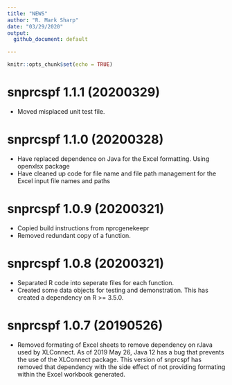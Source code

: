 ```yaml
---
title: "NEWS"
author: "R. Mark Sharp"
date: "03/29/2020"
output:
  github_document: default

---
```


  ```r
knitr::opts_chunk$set(echo = TRUE)
```
# snprcspf 1.1.1 (20200329)
-   Moved misplaced unit test file.
    
# snprcspf 1.1.0 (20200328)
-   Have replaced dependence on Java for the Excel formatting. Using openxlsx
    package
-   Have cleaned up code for file name and file path management for the Excel
    input file names and paths

# snprcspf 1.0.9 (20200321)
-   Copied build instructions from nprcgenekeepr
-   Removed redundant copy of a function.

# snprcspf 1.0.8 (20200321)
-   Separated R code into seperate files for each function.
-   Created some data objects for testing and demonstration. This has
    created a dependency on R >= 3.5.0.

# snprcspf 1.0.7 (20190526)
-   Removed formating of Excel sheets to remove dependency on rJava used by
    XLConnect.
    As of 2019 May 26, Java 12 has a bug 
    \url{https://bugs.openjdk.java.net/browse/JDK-8221530} that prevents 
    the use of the XLConnect package. This version of snprcspf has removed 
    that dependency with the side effect of not providing formating within 
    the Excel workbook generated.

